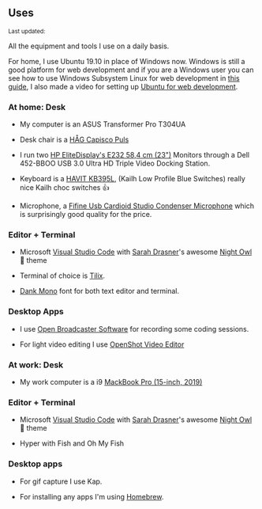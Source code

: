 
## Uses

<Small>
  Last updated: <DateUpdated date={`2019-12-07`} small={`true`} />
</Small>

All the equipment and tools I use on a daily basis.

For home, I use Ubuntu 19.10 in place of Windows now. Windows is still
a good platform for web development and if you are a Windows user you
can see how to use Windows Subsystem Linux for web development in
[this guide], I also made a video for setting up [Ubuntu for web
development].

### At home: Desk

- My computer is an ASUS Transformer Pro T304UA

- Desk chair is a [HÅG Capisco Puls]

- I run two [HP EliteDisplay's E232 58,4 cm (23")] Monitors through a
  Dell 452-BBOO USB 3.0 Ultra HD Triple Video Docking Station.

- Keyboard is a [HAVIT KB395L], (Kailh Low Profile Blue Switches)
  really nice Kailh choc switches 👍

- Microphone, a [Fifine Usb Cardioid Studio Condenser Microphone]
  which is surprisingly good quality for the price.

### Editor + Terminal

- Microsoft [Visual Studio Code] with [Sarah Drasner]'s awesome [Night
  Owl] 🦉 theme

- Terminal of choice is [Tilix].

- [Dank Mono] font for both text editor and terminal.

### Desktop Apps

- I use [Open Broadcaster Software](OBS) for recording some coding
  sessions.

- For light video editing I use [OpenShot Video Editor]

### At work: Desk

- My work computer is a i9 [MackBook Pro (15-inch, 2019)]

### Editor + Terminal

- Microsoft [Visual Studio Code] with [Sarah Drasner]'s awesome [Night
  Owl] 🦉 theme

- Hyper with Fish and Oh My Fish

### Desktop apps

- For gif capture I use Kap.

- For installing any apps I'm using [Homebrew].

<!-- Links -->

[mackbook pro (15-inch, 2019)]: https://amzn.to/30ZX76C
[hp elitedisplay's e232 58,4 cm (23")]: https://amzn.to/2ZKVMUP
[håg capisco puls]: https://amzn.to/2ZKWKQa
[open broadcaster software]: https://obsproject.com/
[dank mono]: https://dank.sh/
[settings]: https://github.com/spences10/settings
[dotfiles]: https://github.com/spences10/dotfiles
[sarah drasner]: https://github.com/sdras/
[night owl]: https://github.com/sdras/night-owl-vscode-theme
[setting it up for windows]: https://ss10.me/wsl-2019
[fifine usb cardioid studio condenser microphone]:
  https://amzn.to/2N1uDWK
[see here to set up your own]: https://ss10.me/wsl-2019
[this guide]: https://ss10.me/wsl-2019
[havit kb395l]:
  https://www.amazon.co.uk/gp/product/B0767YQQTQ/ref=ox_sc_saved_title_1?smid=A144NZUZAZWQSX&psc=1
[visual studio code]: https://code.visualstudio.com/
[tilix]: https://github.com/gnunn1/tilix
[ubuntu for web development]:
  https://www.youtube.com/watch?v=eSAsdQuQ-1o
[openshot video editor]: https://www.openshot.org/
[homebrew]: https://cheatsheets.xyz/homebrew/
